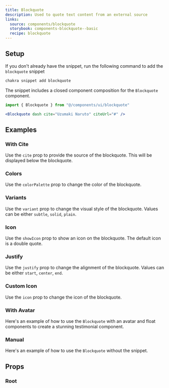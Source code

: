 ```yaml
---
title: Blockquote
description: Used to quote text content from an external source
links:
  source: components/blockquote
  storybook: components-blockquote--basic
  recipe: blockquote
---
```


<ExampleTabs name="blockquote-basic" />

## Setup

If you don't already have the snippet, run the following command to add the
`blockquote` snippet

```sh
chakra snippet add blockquote
```

The snippet includes a closed component composition for the `Blockquote`
component.

```jsx
import { Blockquote } from "@/components/ui/blockquote"
```

```jsx
<Blockquote dash cite="Uzumaki Naruto" citeUrl="#" />
```

## Examples

### With Cite

Use the `cite` prop to provide the source of the blockquote. This will be
displayed below the blockquote.

<ExampleTabs name="blockquote-with-cite" />

### Colors

Use the `colorPalette` prop to change the color of the blockquote.

<ExampleTabs name="blockquote-with-colors" />

### Variants

Use the `variant` prop to change the visual style of the blockquote. Values can
be either `subtle`, `solid`, `plain`.

<ExampleTabs name="blockquote-with-variants" />

### Icon

Use the `showIcon` prop to show an icon on the blockquote. The default icon is a
double quote.

<ExampleTabs name="blockquote-with-icon" />

### Justify

Use the `justify` prop to change the alignment of the blockquote. Values can be
either `start`, `center`, `end`.

<ExampleTabs name="blockquote-with-justify" />

### Custom Icon

Use the `icon` prop to change the icon of the blockquote.

<ExampleTabs name="blockquote-with-custom-icon" />

### With Avatar

Here's an example of how to use the `Blockquote` with an avatar and float
components to create a stunning testimonial component.

<ExampleTabs name="blockquote-with-avatar" />

### Manual

Here's an example of how to use the `Blockquote` without the snippet.

<ExampleTabs name="blockquote-manual" />

## Props

### Root

<PropTable component="Blockquote" part="Root" />
